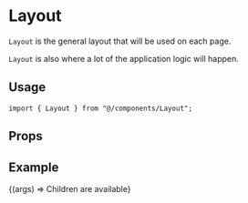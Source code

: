 
<Meta title="layouts/Layout" component={Layout} />

# Layout

`Layout` is the general layout that will be used on each page.

`Layout` is also where a lot of the application logic will happen.

## Usage

```tsx
import { Layout } from "@/components/Layout";
```

## Props

<ArgsTable component={Layout} />

## Example

<Canvas>
  <Story name="Default">
    {(args) => <Layout {...args}>Children are available</Layout>}
  </Story>
</Canvas>
